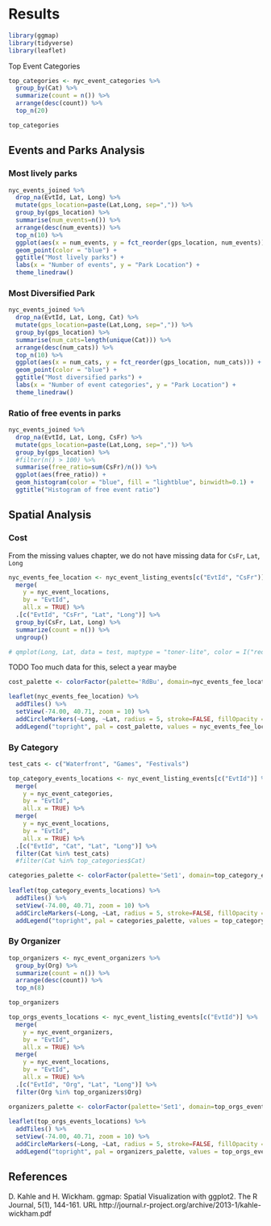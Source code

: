 # Results

```r
library(ggmap)
library(tidyverse)
library(leaflet)
```

Top Event Categories

```r
top_categories <- nyc_event_categories %>%
  group_by(Cat) %>%
  summarize(count = n()) %>%
  arrange(desc(count)) %>%
  top_n(20)

top_categories
```

## Events and Parks Analysis

### Most lively parks
```r
nyc_events_joined %>%
  drop_na(EvtId, Lat, Long) %>%
  mutate(gps_location=paste(Lat,Long, sep=",")) %>%
  group_by(gps_location) %>%
  summarise(num_events=n()) %>%
  arrange(desc(num_events)) %>%
  top_n(10) %>%
  ggplot(aes(x = num_events, y = fct_reorder(gps_location, num_events))) +
  geom_point(color = "blue") +
  ggtitle("Most lively parks") +
  labs(x = "Number of events", y = "Park Location") +
  theme_linedraw()
```

### Most Diversified Park
```r
nyc_events_joined %>%
  drop_na(EvtId, Lat, Long, Cat) %>%
  mutate(gps_location=paste(Lat,Long, sep=",")) %>%
  group_by(gps_location) %>%
  summarise(num_cats=length(unique(Cat))) %>%
  arrange(desc(num_cats)) %>%
  top_n(10) %>%
  ggplot(aes(x = num_cats, y = fct_reorder(gps_location, num_cats))) +
  geom_point(color = "blue") +
  ggtitle("Most diversified parks") +
  labs(x = "Number of event categories", y = "Park Location") +
  theme_linedraw()
```

### Ratio of free events in parks
```r
nyc_events_joined %>%
  drop_na(EvtId, Lat, Long, CsFr) %>%
  mutate(gps_location=paste(Lat,Long, sep=",")) %>%
  group_by(gps_location) %>%
  #filter(n() > 100) %>%
  summarise(free_ratio=sum(CsFr)/n()) %>%
  ggplot(aes(free_ratio)) +
  geom_histogram(color = "blue", fill = "lightblue", binwidth=0.1) +
  ggtitle("Histogram of free event ratio")
```


## Spatial Analysis

### Cost

From the missing values chapter, we do not have missing data for `CsFr`, `Lat`, `Long`

```r

nyc_events_fee_location <- nyc_event_listing_events[c("EvtId", "CsFr")] %>%
  merge(
    y = nyc_event_locations, 
    by = "EvtId", 
    all.x = TRUE) %>% 
  .[c("EvtId", "CsFr", "Lat", "Long")] %>%
  group_by(CsFr, Lat, Long) %>%
  summarize(count = n()) %>%
  ungroup()

# qmplot(Long, Lat, data = test, maptype = "toner-lite", color = I("red"))
```


TODO Too much data for this, select a year maybe

```r
cost_palette <- colorFactor(palette='RdBu', domain=nyc_events_fee_location$CsFr)

leaflet(nyc_events_fee_location) %>%
  addTiles() %>%
  setView(-74.00, 40.71, zoom = 10) %>%
  addCircleMarkers(~Long, ~Lat, radius = 5, stroke=FALSE, fillOpacity = 0.5, fillColor = ~ cost_palette(CsFr)) %>%
  addLegend("topright", pal = cost_palette, values = nyc_events_fee_location$CsFr, title = "Is Free")
```



### By Category

```r

test_cats <- c("Waterfront", "Games", "Festivals")

top_category_events_locations <- nyc_event_listing_events[c("EvtId")] %>%
  merge(
    y = nyc_event_categories, 
    by = "EvtId", 
    all.x = TRUE) %>%
  merge(
    y = nyc_event_locations, 
    by = "EvtId", 
    all.x = TRUE) %>% 
  .[c("EvtId", "Cat", "Lat", "Long")] %>%
  filter(Cat %in% test_cats)
  #filter(Cat %in% top_categories$Cat)

categories_palette <- colorFactor(palette='Set1', domain=top_category_events_locations$Cat)
  
leaflet(top_category_events_locations) %>%
  addTiles() %>%
  setView(-74.00, 40.71, zoom = 10) %>%
  addCircleMarkers(~Long, ~Lat, radius = 5, stroke=FALSE, fillOpacity = 0.5, fillColor = ~ categories_palette(Cat)) %>%
  addLegend("topright", pal = categories_palette, values = top_category_events_locations$Cat, title = "Category")
```


### By Organizer


```r
top_organizers <- nyc_event_organizers %>%
  group_by(Org) %>%
  summarize(count = n()) %>%
  arrange(desc(count)) %>%
  top_n(8)

top_organizers

top_orgs_events_locations <- nyc_event_listing_events[c("EvtId")] %>%
  merge(
    y = nyc_event_organizers, 
    by = "EvtId", 
    all.x = TRUE) %>%
  merge(
    y = nyc_event_locations, 
    by = "EvtId", 
    all.x = TRUE) %>% 
  .[c("EvtId", "Org", "Lat", "Long")] %>%
  filter(Org %in% top_organizers$Org)

organizers_palette <- colorFactor(palette='Set1', domain=top_orgs_events_locations$Org)
  
leaflet(top_orgs_events_locations) %>%
  addTiles() %>%
  setView(-74.00, 40.71, zoom = 10) %>%
  addCircleMarkers(~Long, ~Lat, radius = 5, stroke=FALSE, fillOpacity = 0.5, fillColor = ~ organizers_palette(Org)) %>%
  addLegend("topright", pal = organizers_palette, values = top_orgs_events_locations$Org, title = "Organizer")
```


## References

D. Kahle and H. Wickham. ggmap: Spatial Visualization with ggplot2. The R Journal, 5(1), 144-161. URL
  http://journal.r-project.org/archive/2013-1/kahle-wickham.pdf

